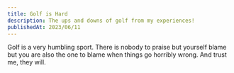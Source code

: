 ```yaml
---
title: Golf is Hard
description: The ups and downs of golf from my experiences!
publishedAt: 2023/06/11
---
```

Golf is a very humbling sport. There is nobody to praise but yourself blame but you are also the one to blame when things go horribly wrong. And trust me, they will.